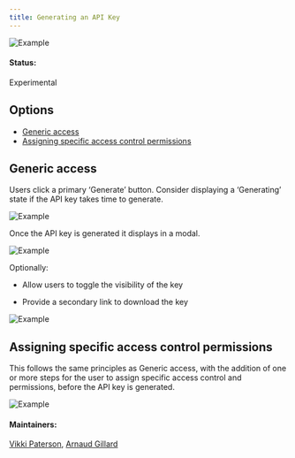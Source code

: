 ```yaml
---
title: Generating an API Key
---
```



<ImageComponent cols="8">

![Example](images/1.png)

</ImageComponent>

#### Status:

Experimental

## Options

<AnchorLinks>

- [Generic access](#generic-access)
- [Assigning specific access control permissions](#assigning-specific-access-control-permissions)

</AnchorLinks>


## Generic access
Users click a primary ‘Generate’ button. Consider displaying a ‘Generating’ state if the API key takes time to generate. 

<ImageComponent cols="6">

![Example](images/2.png)

</ImageComponent>

Once the API key is generated it displays in a modal.

<ImageComponent cols="6">

![Example](images/3.png)

</ImageComponent>

Optionally: 

- Allow users to toggle the visibility of the key

- Provide a secondary link to download the key

<ImageComponent cols="6">

![Example](images/4.png)

</ImageComponent>

## Assigning specific access control permissions
This follows the same principles as Generic access, with the addition of one or more steps for the user to assign specific access control and permissions, before the API key is generated.

<ImageComponent cols="6">

![Example](images/5.png)

</ImageComponent>


#### Maintainers:

[Vikki Paterson](https://github.ibm.com/VICTORIA), [Arnaud Gillard](https://github.ibm.com/Arnaud-Gillard)